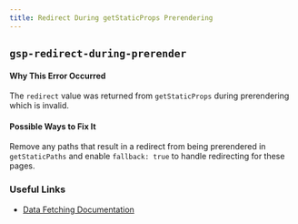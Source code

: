 ```yaml
---
title: Redirect During getStaticProps Prerendering
---
```


## `gsp-redirect-during-prerender`

#### Why This Error Occurred

The `redirect` value was returned from `getStaticProps` during prerendering which is invalid.

#### Possible Ways to Fix It

Remove any paths that result in a redirect from being prerendered in `getStaticPaths` and enable `fallback: true` to handle redirecting for these pages.

### Useful Links

- [Data Fetching Documentation](https://nextjs.org/docs/basic-features/data-fetching/get-static-props)
